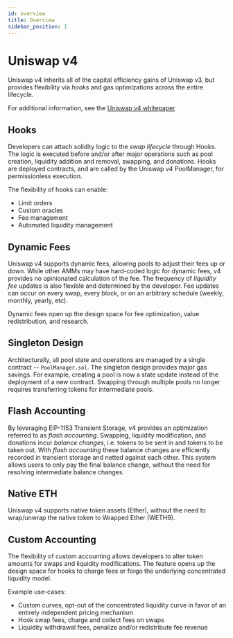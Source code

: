 ```yaml
---
id: overview
title: Overview
sidebar_position: 1
---
```


# Uniswap v4

Uniswap v4 inherits all of the capital efficiency gains of Uniswap v3, but provides flexibility via *hooks* and gas optimizations across the entire lifecycle.

For additional information, see the [Uniswap v4 whitepaper](https://app.uniswap.org/whitepaper-v4.pdf)

## Hooks

Developers can attach solidity logic to the _swap lifecycle_ through Hooks. The logic is executed before and/or after major operations such as
pool creation, liquidity addition and removal, swapping, and donations. Hooks are deployed contracts, and are called by the Uniswap v4 PoolManager,
for permissionless execution.

The flexibility of hooks can enable: 
* Limit orders
* Custom oracles
* Fee management
* Automated liquidity management

## Dynamic Fees

Uniswap v4 supports dynamic fees, allowing pools to adjust their fees up or down. While other AMMs may have hard-coded logic for dynamic fees,
v4 provides no opinionated calculation of the fee. The frequency of *liquidity fee* updates is also flexible and determined by the developer. Fee updates can
occur on every swap, every block, or on an arbitrary schedule (weekly, monthly, yearly, etc).

Dynamic fees open up the design space for fee optimization, value redistribution, and research.


## Singleton Design

Architecturally, all pool state and operations are managed by a single contract -- `PoolManager.sol`. The singleton design provides major gas
savings. For example, creating a pool is now a state update instead of the deployment of a new contract. Swapping through multiple pools no longer requires
transferring tokens for intermediate pools.

## Flash Accounting

By leveraging EIP-1153 Transient Storage, v4 provides an optimization referred to as *flash accounting*. Swapping, liquidity modification, and donations
incur *balance changes*, i.e. tokens to be sent in and tokens to be taken out. With *flash accounting* these balance changes are efficiently recorded in transient storage and
netted against each other. This system allows users to only pay the final balance change, without the need for resolving intermediate balance changes.

## Native ETH

Uniswap v4 supports native token assets (Ether), without the need to wrap/unwrap the native token to Wrapped Ether (WETH9).

## Custom Accounting

The flexibility of custom accounting allows developers to alter token amounts for swaps and liquidity modifications. The feature opens up the design
space for hooks to charge fees or forgo the underlying concentrated liquidity model.

Example use-cases:
* Custom curves, opt-out of the concentrated liquidity curve in favor of an entirely independent pricing mechanism
* Hook swap fees, charge and collect fees on swaps
* Liquidity withdrawal fees, penalize and/or redistribute fee revenue
